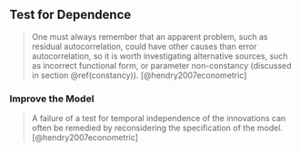 
## Test for Dependence

> One must always remember that an apparent problem, such as residual autocorrelation, could have other causes than error autocorrelation, so it is worth investigating alternative sources, such as incorrect functional form, or parameter non-constancy (discussed in section \@ref(constancy)). [@hendry2007econometric]

### Improve the Model

> A failure of a test for temporal independence of the innovations can often be remedied by reconsidering the specification of the model. [@hendry2007econometric]
